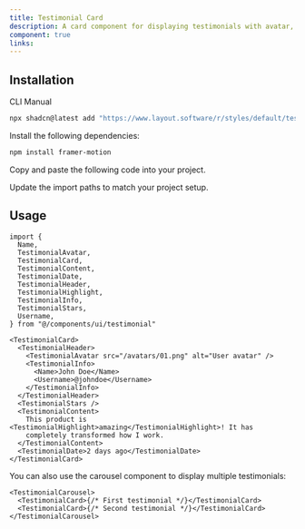```yaml
---
title: Testimonial Card
description: A card component for displaying testimonials with avatar, name, username, content, and optional stars.
component: true
links:
---
```


<ComponentPreview
  name="testimonial-demo"
  className="[&_.preview>[data-orientation=vertical]]:sm:max-w-[70%]"
  description="A testimonial card with avatar, name, username, content, and stars"
/>

## Installation

<Tabs defaultValue="cli">

<TabsList>
  <TabsTrigger value="cli">CLI</TabsTrigger>
  <TabsTrigger value="manual">Manual</TabsTrigger>
</TabsList>

<TabsContent value="cli">

```bash
npx shadcn@latest add "https://www.layout.software/r/styles/default/testimonial.json"
```

</TabsContent>

<TabsContent value="manual">

<Steps>

<Step>Install the following dependencies:</Step>

```bash
npm install framer-motion
```

<Step>Copy and paste the following code into your project.</Step>

<ComponentSource name="testimonial" />

<Step>Update the import paths to match your project setup.</Step>

</Steps>

</TabsContent>

</Tabs>

## Usage

```tsx
import {
  Name,
  TestimonialAvatar,
  TestimonialCard,
  TestimonialContent,
  TestimonialDate,
  TestimonialHeader,
  TestimonialHighlight,
  TestimonialInfo,
  TestimonialStars,
  Username,
} from "@/components/ui/testimonial"
```

```tsx
<TestimonialCard>
  <TestimonialHeader>
    <TestimonialAvatar src="/avatars/01.png" alt="User avatar" />
    <TestimonialInfo>
      <Name>John Doe</Name>
      <Username>@johndoe</Username>
    </TestimonialInfo>
  </TestimonialHeader>
  <TestimonialStars />
  <TestimonialContent>
    This product is <TestimonialHighlight>amazing</TestimonialHighlight>! It has
    completely transformed how I work.
  </TestimonialContent>
  <TestimonialDate>2 days ago</TestimonialDate>
</TestimonialCard>
```

You can also use the carousel component to display multiple testimonials:

```tsx
<TestimonialCarousel>
  <TestimonialCard>{/* First testimonial */}</TestimonialCard>
  <TestimonialCard>{/* Second testimonial */}</TestimonialCard>
</TestimonialCarousel>
```
